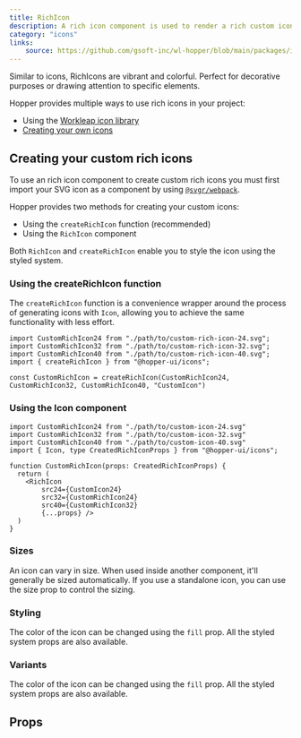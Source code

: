 ```yaml
---
title: RichIcon
description: A rich icon component is used to render a rich custom icon.
category: "icons"
links:
    source: https://github.com/gsoft-inc/wl-hopper/blob/main/packages/icons/src/RichIcon.tsx
---
```


<Example src="icons/docs/richIcon/preview" isOpen />

Similar to icons, RichIcons are vibrant and colorful. Perfect for decorative purposes or drawing attention to specific elements.

Hopper provides multiple ways to use rich icons in your project:

- Using the [Workleap icon library](/icons/overview/introduction)
- [Creating your own icons](#creating-your-custom-rich-icons)

## Creating your custom rich icons

To use an rich icon component to create custom rich icons you must first import your SVG icon as a component by using [`@svgr/webpack`](https://react-svgr.com/docs/getting-started/).

Hopper provides two methods for creating your custom icons:

- Using the `createRichIcon` function (recommended)
- Using the `RichIcon` component

Both `RichIcon` and `createRichIcon` enable you to style the icon using the styled system.

### Using the createRichIcon function

The `createRichIcon` function is a convenience wrapper around the process of generating icons with `Icon`, allowing you to achieve the same functionality with less effort.

```tsx {6}
import CustomRichIcon24 from "./path/to/custom-rich-icon-24.svg";
import CustomRichIcon32 from "./path/to/custom-rich-icon-32.svg";
import CustomRichIcon40 from "./path/to/custom-rich-icon-40.svg";
import { createRichIcon } from "@hopper-ui/icons";

const CustomRichIcon = createRichIcon(CustomRichIcon24, CustomRichIcon32, CustomRichIcon40, "CustomIcon")
```

### Using the Icon component

```tsx {8-12}
import CustomRichIcon24 from "./path/to/custom-icon-24.svg"
import CustomRichIcon32 from "./path/to/custom-icon-32.svg"
import CustomRichIcon40 from "./path/to/custom-icon-40.svg"
import { Icon, type CreatedRichIconProps } from "@hopper-ui/icons";

function CustomRichIcon(props: CreatedRichIconProps) {
  return (
    <RichIcon
        src24={CustomIcon24}
        src32={CustomRichIcon24}
        src40={CustomRichIcon32}
        {...props} />
  )
}
```

### Sizes

An icon can vary in size. When used inside another component, it'll generally be sized automatically. If you use a standalone icon, you can use the size prop to control the sizing.

<Example src="icons/docs/richIcon/sizes" />

### Styling

The color of the icon can be changed using the `fill` prop. All the styled system props are also available.

<Example src="icons/docs/richIcon/styling" />

### Variants

The color of the icon can be changed using the `fill` prop. All the styled system props are also available.

<Example src="icons/docs/richIcon/variants" />

## Props

<PropTable component="RichIcon" />
